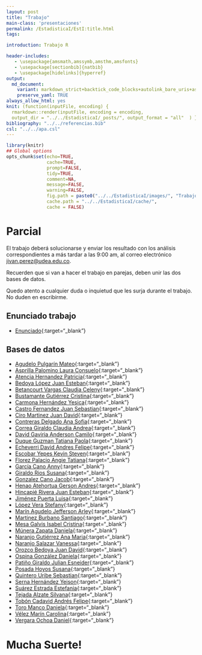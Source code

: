 ```yaml
---
layout: post
title: "Trabajo"
main-class: 'presentaciones'
permalink: /EstadisticaI/EstI:title.html
tags:

introduction: Trabajo R

header-includes:
   - \usepackage{amsmath,amssymb,amsthm,amsfonts}
   - \usepackage[sectionbib]{natbib}
   - \usepackage[hidelinks]{hyperref}
output:
  md_document:
    variant: markdown_strict+backtick_code_blocks+autolink_bare_uris+ascii_identifiers+tex_math_single_backslash
    preserve_yaml: TRUE
always_allow_html: yes   
knit: (function(inputFile, encoding) {
  rmarkdown::render(inputFile, encoding = encoding,
  output_dir = "../../EstadisticaI/_posts/", output_format = "all"  ) })
bibliography: "../../referencias.bib"
csl: "../../apa.csl"
---
```


```r
library(knitr)
## Global options
opts_chunk$set(echo=TRUE,
               cache=TRUE,
               prompt=FALSE,
               tidy=TRUE,
               comment=NA,
               message=FALSE,
               warning=FALSE,
               fig.path = paste0("../../EstadisticaI/images/", "Trabajo"),
               cache.path = "../../EstadisticaI/cache/",
               cache = FALSE)
```

# Parcial
El trabajo deberá solucionarse y enviar los resultado con los análisis correspondientes a más tardar a las 9:00 am, al correo electrónico <a target="_blank" href="mailto:jivan.perez@udea.edu.co"> jivan.perez@udea.edu.co</a>.

Recuerden que si van a hacer el trabajo en parejas, deben unir las dos bases de datos.

Quedo atento a cualquier duda o inquietud que les surja durante el trabajo. No duden en escribirme.

## Enunciado trabajo 
* [Enunciado](https://github.com/jiperezga/jiperezga.github.io/raw/master/Dataset/Trabajo/TrabajoR.docx){:target="_blank"}

## Bases de datos 

* [Agudelo Pulgarín Mateo](https://github.com/jiperezga/jiperezga.github.io/raw/master/Dataset/Trabajo/T1020471882.pdf){:target="_blank"}
* [Asprilla Palomino Laura Consuelo](https://github.com/jiperezga/jiperezga.github.io/raw/master/Dataset/Trabajo/T1003932757.pdf){:target="_blank"}
* [Atencia Hernandez Patricia](https://github.com/jiperezga/jiperezga.github.io/raw/master/Dataset/Trabajo/T1017214350.pdf){:target="_blank"}
* [Bedoya López Juan Esteban](https://github.com/jiperezga/jiperezga.github.io/raw/master/Dataset/Trabajo/T1216729063.pdf){:target="_blank"}
* [Betancourt Vargas Claudia Celeny](https://github.com/jiperezga/jiperezga.github.io/raw/master/Dataset/Trabajo/T1193558134.pdf){:target="_blank"}
* [Bustamante Gutiérrez Cristina](https://github.com/jiperezga/jiperezga.github.io/raw/master/Dataset/Trabajo/T1017224224.pdf){:target="_blank"}
* [Carmona Hernández Yesica](https://github.com/jiperezga/jiperezga.github.io/raw/master/Dataset/Trabajo/T1001390678.pdf){:target="_blank"}
* [Castro Fernandez Juan Sebastian](https://github.com/jiperezga/jiperezga.github.io/raw/master/Dataset/Trabajo/T1006107646.pdf){:target="_blank"}
* [Ciro Martinez Juan David](https://github.com/jiperezga/jiperezga.github.io/raw/master/Dataset/Trabajo/T1037665334.pdf){:target="_blank"}
* [Contreras Delgado Ana Sofia](https://github.com/jiperezga/jiperezga.github.io/raw/master/Dataset/Trabajo/T1193407590.pdf){:target="_blank"}
* [Correa Giraldo Claudia Andrea](https://github.com/jiperezga/jiperezga.github.io/raw/master/Dataset/Trabajo/T1017249242.pdf){:target="_blank"}
* [David Gaviria Anderson Camilo](https://github.com/jiperezga/jiperezga.github.io/raw/master/Dataset/Trabajo/T1152710742.pdf){:target="_blank"}
* [Duque Guzman Tatiana Paola](https://github.com/jiperezga/jiperezga.github.io/raw/master/Dataset/Trabajo/T1036424834.pdf){:target="_blank"}
* [Echeverri David Andres Felipe](https://github.com/jiperezga/jiperezga.github.io/raw/master/Dataset/Trabajo/T1000296059.pdf){:target="_blank"}
* [Escobar Yepes Kevin Steven](https://github.com/jiperezga/jiperezga.github.io/raw/master/Dataset/Trabajo/T1035443482.pdf){:target="_blank"}
* [Florez Palacio Angie Tatiana](https://github.com/jiperezga/jiperezga.github.io/raw/master/Dataset/Trabajo/T1001444143.pdf){:target="_blank"}
* [García Cano Anny](https://github.com/jiperezga/jiperezga.github.io/raw/master/Dataset/Trabajo/T1152209588.pdf){:target="_blank"}
* [Giraldo Rios Susana](https://github.com/jiperezga/jiperezga.github.io/raw/master/Dataset/Trabajo/T1001237348.pdf){:target="_blank"}
* [Gonzalez Cano Jacob](https://github.com/jiperezga/jiperezga.github.io/raw/master/Dataset/Trabajo/T1007218373.pdf){:target="_blank"}
* [Henao Atehortua Gerson Andres](https://github.com/jiperezga/jiperezga.github.io/raw/master/Dataset/Trabajo/T1035236647.pdf){:target="_blank"}
* [Hincapié Rivera Juan Esteban](https://github.com/jiperezga/jiperezga.github.io/raw/master/Dataset/Trabajo/T1038406943.pdf){:target="_blank"}
* [Jiménez Puerta Luisa](https://github.com/jiperezga/jiperezga.github.io/raw/master/Dataset/Trabajo/T1239488029.pdf){:target="_blank"}
* [López Vera Stefany](https://github.com/jiperezga/jiperezga.github.io/raw/master/Dataset/Trabajo/T1000438290.pdf){:target="_blank"}
* [Marín Agudelo Jefferson Arley](https://github.com/jiperezga/jiperezga.github.io/raw/master/Dataset/Trabajo/T1017227638.pdf){:target="_blank"}
* [Martinez Burbano Santiago](https://github.com/jiperezga/jiperezga.github.io/raw/master/Dataset/Trabajo/T1005745532.pdf){:target="_blank"}
* [Mesa Galvis Isabel Cristina](https://github.com/jiperezga/jiperezga.github.io/raw/master/Dataset/Trabajo/T1037639341.pdf){:target="_blank"}
* [Múnera Zapata Daniela](https://github.com/jiperezga/jiperezga.github.io/raw/master/Dataset/Trabajo/T1017220618.pdf){:target="_blank"}
* [Naranjo Gutiérrez Ana Maria](https://github.com/jiperezga/jiperezga.github.io/raw/master/Dataset/Trabajo/T1001235757.pdf){:target="_blank"}
* [Naranjo Salazar Vanessa](https://github.com/jiperezga/jiperezga.github.io/raw/master/Dataset/Trabajo/T1214747403.pdf){:target="_blank"}
* [Orozco Bedoya Juan David](https://github.com/jiperezga/jiperezga.github.io/raw/master/Dataset/Trabajo/T1047502478.pdf){:target="_blank"}
* [Ospina González Daniela](https://github.com/jiperezga/jiperezga.github.io/raw/master/Dataset/Trabajo/T1000794438.pdf){:target="_blank"}
* [Patiño Giraldo Julian Esneider](https://github.com/jiperezga/jiperezga.github.io/raw/master/Dataset/Trabajo/T1000756773.pdf){:target="_blank"}
* [Posada Hoyos Susana](https://github.com/jiperezga/jiperezga.github.io/raw/master/Dataset/Trabajo/T1026162463.pdf){:target="_blank"}
* [Quintero Uribe Sebastian](https://github.com/jiperezga/jiperezga.github.io/raw/master/Dataset/Trabajo/T1001361969.pdf){:target="_blank"}
* [Serna Hernández Yeison](https://github.com/jiperezga/jiperezga.github.io/raw/master/Dataset/Trabajo/T1000098963.pdf){:target="_blank"}
* [Suárez Estrada Estefania](https://github.com/jiperezga/jiperezga.github.io/raw/master/Dataset/Trabajo/T1035236091.pdf){:target="_blank"}
* [Tejada Alzate Silvana](https://github.com/jiperezga/jiperezga.github.io/raw/master/Dataset/Trabajo/T1000549859.pdf){:target="_blank"}
* [Tobón Cadavid Andrés Felipe](https://github.com/jiperezga/jiperezga.github.io/raw/master/Dataset/Trabajo/T1001390571.pdf){:target="_blank"}
* [Toro Manco Daniela](https://github.com/jiperezga/jiperezga.github.io/raw/master/Dataset/Trabajo/T1046954895.pdf){:target="_blank"}
* [Vélez Marín Carolina](https://github.com/jiperezga/jiperezga.github.io/raw/master/Dataset/Trabajo/T1000194104.pdf){:target="_blank"}
* [Vergara Ochoa Daniel](https://github.com/jiperezga/jiperezga.github.io/raw/master/Dataset/Trabajo/T1037642829.pdf){:target="_blank"}

<h1> Mucha Suerte! </h1>
